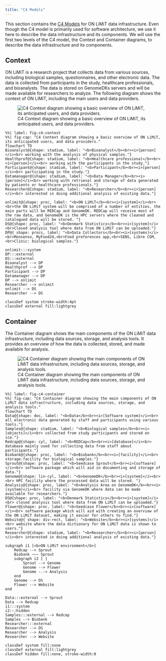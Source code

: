 ```yaml
---
title: "C4 Models"
---
```


This section contains the [C4 Models](https://c4model.com/) for ON LiMiT data infrastructure.
Even though the C4 model is primarily used for software architecture, we use it here to describe the data infrastructure and its components. We will use the first two levels of the C4 model, the Context and Container diagrams, to describe the data infrastructure and its components.

## Context

ON LiMiT is a research project that collects data from various sources, including biological samples, questionnaires, and other electronic data. The data is collected from participants in the study, healthcare professionals, and bioanalysts. The data is stored on GenomeDKs servers and will be made available for researchers to analyze.
The following diagram shows the context of ON LiMiT, including the main users and data providers.

![C4 Context diagram showing a basic overview of ON LiMiT, its anticipated users, and data providers.](/images/c4_context.png)

::: {.content-hidden}
```mermaid
%%| label: fig-c4-context
%%| fig-cap: "C4 Context diagram showing a basic overview of ON LiMiT, its anticipated users, and data providers."
flowchart TD
Bioanalyst@{shape: stadium, label: "<b>Bioanalyst</b><br><i>[person]</i><br> working with the analysis of physical samples."}
Healthprof@{shape: stadium, label: "<b>Healthcare professional</b><br><i>[person]</i><br> working with the participants in the study."}
Participant@{shape: stadium, label: "<b>Participant</b><br><i>[person]</i><br> participating in the study."}
Datamanager@{shape: stadium, label: "<b>Data Manager</b><br><i>[person]</i><br> working with retrieval and storage of data generated by patients or healthcare professionals."}
Researcher@{shape: stadium, label: "<b>Researcher</b><br><i>[person]</i><br> interested in doing additional analysis of existing data."}

onlimit@{shape: proc, label: "<b>ON LiMiT</b><br><i>[system]</i><br><br>the ON LiMiT system will be comprised of a number of entities, the main parts will be REDCap and GenomeDK. REDCap will receive most of the raw data, and GenomeDK is the HPC servers where the cleaned and catalogued data will be stored. "}
DS@{shape: proc, label: "<b>Denmark Statistics</b><br><i>[system]</i><br>Closed analysis tool where data from ON LiMiT can be uploaded."}
DP@{ shape: procs, label: "<b>Data Collectors</b><br><i>[systems]</i><br>Monsenso, MyFood24,<br>Food preferences app,<br>SENS, Libre CGM,<br>Clinic: biological samples."}

onlimit:::system
DP:::external
DS:::external
Bioanalyst --> DP
Healthprof --> DP
Participant --> DP
Datamanager --> DP
DP --> onlimit
Researcher --> onlimit
onlimit --> DS
Researcher --> DS

classDef system stroke-width:4pt
classDef external fill:lightgrey
```
:::
## Container

The Container diagram shows the main components of the ON LiMiT data infrastructure, including data sources, storage, and analysis tools. It provides an overview of how the data is collected, stored, and made available for analysis.

![C4 Container diagram showing the main components of ON LiMiT data infrastructure, including data sources, storage, and analysis tools.](/images/c4_container.png)

::: {.content-hidden}
```mermaid
%%| label: fig-c4-container
%%| fig-cap: "C4 Container diagram showing the main components of ON LiMiT data infrastructure, including data sources, storage, and analysis tools."
flowchart TD
Data@{shape: doc, label: "<b>Data</b><br><i>[Software system]</i><br> all electronic data generated by staff and participants using various tools."}
Samples@{shape: stadium, label: "<b>Biological samples</b><br><i>[objects]</i><br> collected from study participants and stored on ice."}
Redcap@{shape: cyl, label: "<b>REDCap</b><br><i>[database]</i><br> database mainly used for collecting data from staff about participants."}
Biobank@{shape: proc, label: "<b>Biobank</b><br><i>[facility]</i><br> storage-facility for biological samples."}
Sprout@{shape: proc, label: "<b>Seedcase Sprout</b><br><i>[software]</i><br> software package which will aid in documenting and storage of data."}
Genome@{shape: lin-cyl, label: "<b>GenomeDK</b><br><i>[system]</i><br><br> HPC facility where the processed data will be stored. "}
Analysis@{shape: proc, label: "<b>Analysis Area on GenomeDK</b><br><i>[system]</i><br> facility via GenomeDK where data can be made available for researchers."}
DS@{shape: proc, label: "<b>Denmark Statistics</b><br><i>[system]</i><br> closed analysis tool where data from ON LiMiT can be uploaded."}
Flower@{shape: proc, label: "<b>Seedcase Flower</b><br><i>[software]</i><br> software package which will aid with creating an overview of the ON LiMiT dataset, making it easier for others to find."}
Website@{ shape: div-rect, label: "<b>Website</b><br><i>[systems]</i><br> website where the data dictionary for ON LiMiT data is shown to users."}
Researcher@{shape: stadium, label: "<b>Researcher</b><br><i>[person]</i><br> interested in doing additional analysis of existing data."}

subgraph i1 [<b>ON LiMiT environment</b>]
    Redcap --> Sprout
    Biobank ~~~ Sprout
    subgraph i2 [ ]
        Sprout --> Genome
        Genome --> Flower
        Genome -.-> Analysis
    end
    Genome --> DS
    Flower --> Website
end

Data:::external --> Sprout
Data --> Redcap
i1:::system
i2:::hidden
Samples:::external --> Redcap
Samples --> Biobank
Researcher:::external
Researcher --> DS
Researcher --> Analysis
Researcher --> Website

classDef system fill:none
classDef external fill:lightgrey
classDef hidden fill:none, stroke-width:0
```
:::
